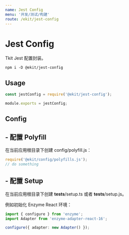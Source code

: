 ```yaml
---
name: Jest Config
menu: '开发/测试/构建'
route: /ekit/jest-config
---
```


# Jest Config

Tkit Jest 配置封装。

`npm i -D @ekit/jest-config`

## Usage

```js
const jestConfig = require('@ekit/jest-config');

module.exports = jestConfig;
```

## Config

## - 配置 Polyfill

在当前应用根目录下创建 config/polyfill.js：

```js
require('@ekit/config/polyfills.js');
// do something
```

## - 配置 Setup

在当前应用根目录下创建 **tests**/setup.ts 或者 **tests**/setup.js。

例如初始化 Enzyme React 环境：

```ts
import { configure } from 'enzyme';
import Adapter from 'enzyme-adapter-react-16';

configure({ adapter: new Adapter() });
```

